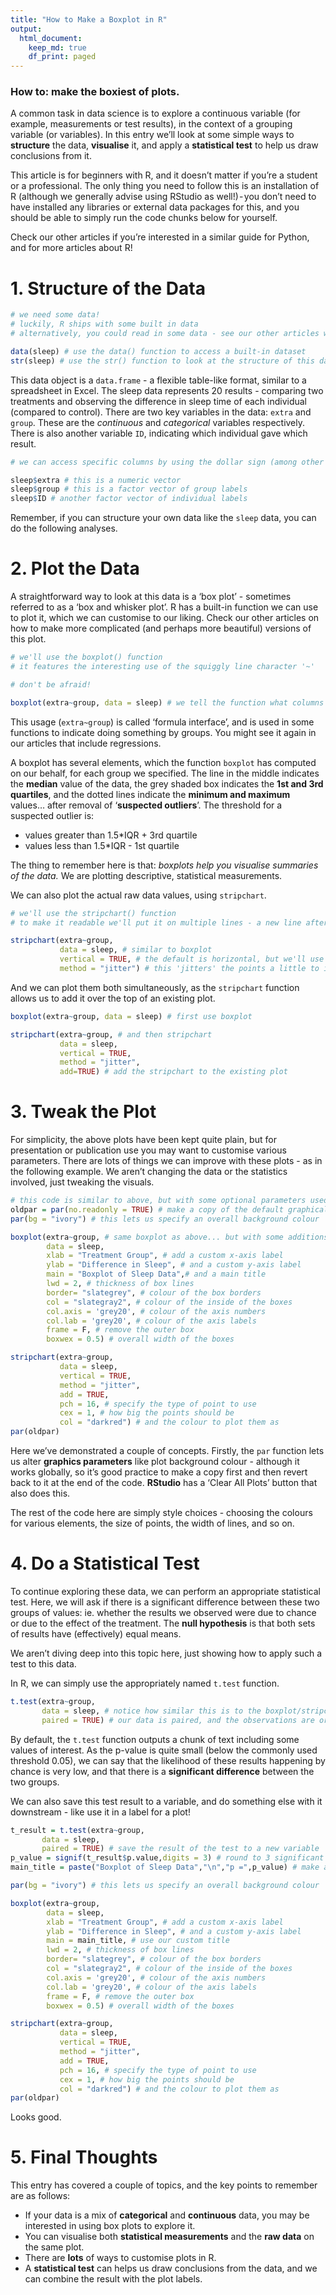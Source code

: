 ```yaml
---
title: "How to Make a Boxplot in R"
output:
  html_document:
    keep_md: true
    df_print: paged
---
```


### How to: make the boxiest of plots.

A common task in data science is to explore a continuous variable (for example, measurements or test results), in the context of a grouping variable (or variables). In this entry we'll look at some simple ways to **structure** the data, **visualise** it, and apply a **statistical test** to help us draw conclusions from it. 

This article is for beginners with R, and it doesn't matter if you're a student or a professional. The only thing you need to follow this is an installation of R (although we generally advise using RStudio as well!) - you don't need to have installed any libraries or external data packages for this, and you should be able to simply run the code chunks below for yourself.

Check our other articles if you're interested in a similar guide for Python, and for more articles about R!

# 1. Structure of the Data

```r
# we need some data! 
# luckily, R ships with some built in data
# alternatively, you could read in some data - see our other articles with tips for this!

data(sleep) # use the data() function to access a built-in dataset
str(sleep) # use the str() function to look at the structure of this data
```

This data object is a `data.frame` - a flexible table-like format, similar to a spreadsheet in Excel. The sleep data represents 20 results - comparing two treatments and observing the difference in sleep time of each individual (compared to control). There are two key variables in the data: `extra` and `group`. These are the *continuous* and *categorical* variables respectively. There is also another variable `ID`, indicating which individual gave which result.  

```r
# we can access specific columns by using the dollar sign (among other ways)

sleep$extra # this is a numeric vector
sleep$group # this is a factor vector of group labels
sleep$ID # another factor vector of individual labels
```

Remember, if you can structure your own data like the `sleep` data, you can do the following analyses. 

# 2. Plot the Data

A straightforward way to look at this data is a 'box plot' - sometimes referred to as a 'box and whisker plot'. R has a built-in function we can use to plot it, which we can customise to our liking. Check our other articles on how to make more complicated (and perhaps more beautiful) versions of this plot.

```r
# we'll use the boxplot() function
# it features the interesting use of the squiggly line character '~' 

# don't be afraid!

boxplot(extra~group, data = sleep) # we tell the function what columns to use, and where to find them
```

This usage (`extra~group`) is called 'formula interface', and is used in some functions to indicate doing something by groups. You might see it again in our articles that include regressions.

A boxplot has several elements, which the function `boxplot` has computed on our behalf, for each group we specified. The line in the middle indicates the **median** value of the data, the grey shaded box indicates the **1st and 3rd quartiles**, and the dotted lines indicate the **minimum and maximum** values... after removal of '**suspected outliers**'. The threshold for a suspected outlier is: 

- values greater than 1.5*IQR + 3rd quartile 
- values less than 1.5*IQR - 1st quartile

The thing to remember here is that: *boxplots help you visualise summaries of the data.* We are plotting descriptive, statistical measurements. 

We can also plot the actual raw data values, using `stripchart`. 
```r
# we'll use the stripchart() function 
# to make it readable we'll put it on multiple lines - a new line after each comma

stripchart(extra~group, 
           data = sleep, # similar to boxplot
           vertical = TRUE, # the default is horizontal, but we'll use vertical
           method = "jitter") # this 'jitters' the points a little to improve readability
```

And we can plot them both simultaneously, as the `stripchart` function allows us to add it over the top of an existing plot. 

```r
boxplot(extra~group, data = sleep) # first use boxplot

stripchart(extra~group, # and then stripchart
           data = sleep,
           vertical = TRUE,
           method = "jitter",
           add=TRUE) # add the stripchart to the existing plot
```

# 3. Tweak the Plot

For simplicity, the above plots have been kept quite plain, but for presentation or publication use you may want to customise various parameters. There are lots of things we can improve with these plots - as in the following example. We aren't changing the data or the statistics involved, just tweaking the visuals.

```r
# this code is similar to above, but with some optional parameters used inside the function calls
oldpar = par(no.readonly = TRUE) # make a copy of the default graphical parameters
par(bg = "ivory") # this lets us specify an overall background colour

boxplot(extra~group, # same boxplot as above... but with some additions
        data = sleep,
        xlab = "Treatment Group", # add a custom x-axis label
        ylab = "Difference in Sleep", # and a custom y-axis label
        main = "Boxplot of Sleep Data",# and a main title
        lwd = 2, # thickness of box lines
        border= "slategrey", # colour of the box borders
        col = "slategray2", # colour of the inside of the boxes
        col.axis = 'grey20', # colour of the axis numbers 
        col.lab = 'grey20', # colour of the axis labels
        frame = F, # remove the outer box
        boxwex = 0.5) # overall width of the boxes

stripchart(extra~group, 
           data = sleep,
           vertical = TRUE,
           method = "jitter", 
           add = TRUE, 
           pch = 16, # specify the type of point to use
           cex = 1, # how big the points should be
           col = "darkred") # and the colour to plot them as  
par(oldpar)
```
Here we've demonstrated a couple of concepts. Firstly, the `par` function lets us alter **graphics parameters** like plot background colour - although it works globally, so it's good practice to make a copy first and then revert back to it at the end of the code. **RStudio** has a 'Clear All Plots' button that also does this. 

The rest of the code here are simply style choices - choosing the colours for various elements, the size of points, the width of lines, and so on. 

# 4. Do a Statistical Test

To continue exploring these data, we can perform an appropriate statistical test. Here, we will ask if there is a significant difference between these two groups of values: ie. whether the results we observed were due to chance or due to the effect of the treatment. The **null hypothesis** is that both sets of results have (effectively) equal means.

We aren't diving deep into this topic here, just showing how to apply such a test to this data.

In R, we can simply use the appropriately named `t.test` function.

```r
t.test(extra~group, 
       data = sleep, # notice how similar this is to the boxplot/stripchart functions!
       paired = TRUE) # our data is paired, and the observations are ordered by the individual ID, so we should tell the function that
```
By default, the `t.test` function outputs a chunk of text including some values of interest. As the p-value is quite small (below the commonly used threshold 0.05), we can say that the likelihood of these results happening by chance is very low, and that there is a **significant difference** between the two groups.

We can also save this test result to a variable, and do something else with it downstream - like use it in a label for a plot!

```r
t_result = t.test(extra~group, 
       data = sleep, 
       paired = TRUE) # save the result of the test to a new variable
p_value = signif(t_result$p.value,digits = 3) # round to 3 significant figures
main_title = paste("Boxplot of Sleep Data","\n","p =",p_value) # make a new title for the plot

par(bg = "ivory") # this lets us specify an overall background colour

boxplot(extra~group, 
        data = sleep,
        xlab = "Treatment Group", # add a custom x-axis label
        ylab = "Difference in Sleep", # and a custom y-axis label
        main = main_title, # use our custom title
        lwd = 2, # thickness of box lines
        border= "slategrey", # colour of the box borders
        col = "slategray2", # colour of the inside of the boxes
        col.axis = 'grey20', # colour of the axis numbers 
        col.lab = 'grey20', # colour of the axis labels
        frame = F, # remove the outer box
        boxwex = 0.5) # overall width of the boxes

stripchart(extra~group, 
           data = sleep,
           vertical = TRUE,
           method = "jitter", 
           add = TRUE, 
           pch = 16, # specify the type of point to use
           cex = 1, # how big the points should be
           col = "darkred") # and the colour to plot them as  
par(oldpar)
```
Looks good.

# 5. Final Thoughts

This entry has covered a couple of topics, and the key points to remember are as follows:

- If your data is a mix of **categorical** and **continuous** data, you may be interested in using box plots to explore it.
- You can visualise both **statistical measurements** and the **raw data** on the same plot. 
- There are **lots** of ways to customise plots in R.
- A **statistical test** can helps us draw conclusions from the data, and we can combine the result with the plot labels. 

